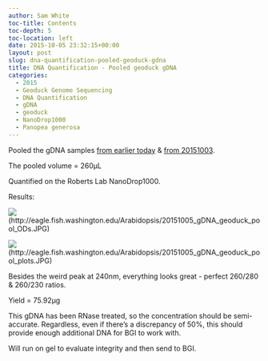 ```yaml
---
author: Sam White
toc-title: Contents
toc-depth: 5
toc-location: left
date: 2015-10-05 23:32:15+00:00
layout: post
slug: dna-quantification-pooled-geoduck-gdna
title: DNA Quantification - Pooled geoduck gDNA
categories:
  - 2015
  - Geoduck Genome Sequencing
  - DNA Quantification
  - gDNA
  - geoduck
  - NanoDrop1000
  - Panopea generosa
---
```


Pooled the gDNA samples [from earlier today](../2015-10-05-gdna-isolation-geoduck-adductor-muscle/index.qmd) & [from 20151003](../2015-10-03-dna-isolation-geoduck-olympia-oyster/index.qmd).

The pooled volume = 260μL

Quantified on the Roberts Lab NanoDrop1000.

Results:

![](https://eagle.fish.washington.edu/Arabidopsis/20151005_gDNA_geoduck_pool_ODs.JPG)(http://eagle.fish.washington.edu/Arabidopsis/20151005_gDNA_geoduck_pool_ODs.JPG)

![](https://eagle.fish.washington.edu/Arabidopsis/20151005_gDNA_geoduck_pool_plots.JPG)(http://eagle.fish.washington.edu/Arabidopsis/20151005_gDNA_geoduck_pool_plots.JPG)



Besides the weird peak at 240nm, everything looks great - perfect 260/280 & 260/230 ratios.

Yield = 75.92μg

This gDNA has been RNase treated, so the concentration should be semi-accurate. Regardless, even if there's a discrepancy of 50%, this should provide enough additional DNA for BGI to work with.

Will run on gel to evaluate integrity and then send to BGI.
